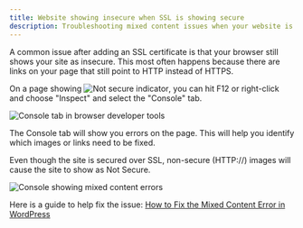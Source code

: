 ```yaml
---
title: Website showing insecure when SSL is showing secure
description: Troubleshooting mixed content issues when your website is showing as insecure despite having SSL
---
```


A common issue after adding an SSL certificate is that your browser still shows your site as insecure. This most often happens because there are links on your page that still point to HTTP instead of HTTPS.

On a page showing ![Not secure indicator](./img/vendasta-products-website-faqs/4406961221527.png), you can hit F12 or right-click and choose "Inspect" and select the "Console" tab.

![Console tab in browser developer tools](./img/vendasta-products-website-faqs/4406961222167.png)

The Console tab will show you errors on the page. This will help you identify which images or links need to be fixed.

Even though the site is secured over SSL, non-secure (HTTP://) images will cause the site to show as Not Secure.

![Console showing mixed content errors](./img/vendasta-products-website-faqs/4406961222679.png)

Here is a guide to help fix the issue: [How to Fix the Mixed Content Error in WordPress](https://www.wpbeginner.com/plugins/how-to-fix-the-mixed-content-error-in-wordpress-step-by-step/#:~:text=Fixing%20Mixed%20Content%20Error%20in,to%20configure%20the%20plugin%20settings.)